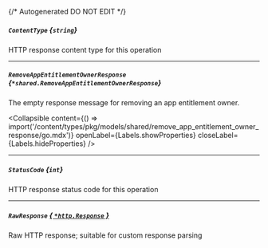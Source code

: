 {/* Autogenerated DO NOT EDIT  */}

##### `ContentType` *{`string`}*
HTTP response content type for this operation

---
##### `RemoveAppEntitlementOwnerResponse` *{`*shared.RemoveAppEntitlementOwnerResponse`}*
The empty response message for removing an app entitlement owner.

<Collapsible content={() => import('/content/types/pkg/models/shared/remove_app_entitlement_owner_response/go.mdx')} openLabel={Labels.showProperties} closeLabel={Labels.hideProperties} />


---
##### `StatusCode` *{`int`}*
HTTP response status code for this operation

---
##### `RawResponse` [*{ `*http.Response` }*](https://pkg.go.dev/net/http#Response)
Raw HTTP response; suitable for custom response parsing


